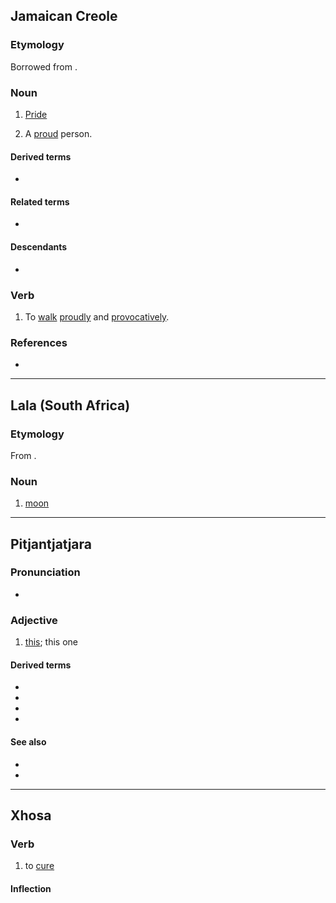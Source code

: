 ==Jamaican Creole==

===Etymology===
Borrowed from {{bor|jam|men|nyanga||ostentation; showing off}}.

===Noun===
{{head|jam|noun}}

# {{lb|jam|uncountable}} [[pride|Pride]]
# {{lb|jam|countable}} A [[proud]] person.

====Derived terms====
* {{l|en|nang}}

====Related terms====
* {{l|jam|yanga}}

====Descendants====
* {{desc|bor=1|en|nang}}

===Verb===
{{head|jam|verb}}

# To [[walk]] [[proudly]] and [[provocatively]].

===References===
* {{cite-book|title=Dictionary of Jamaican English|editors=Cassidy, Frederic Gomes; Le Page, Robert Brock|publisher=University of the West Indies Press|year=2002|isbn=9789766401276|edition=2nd|page=326}}

----

==Lala (South Africa)==

===Etymology===
From {{inh|bnt-lal|bnt-ngu-pro|*ínyangá}}.

===Noun===
{{head|bnt-lal|noun|head=nyangá}}

# [[moon]]

----

==Pitjantjatjara==

===Pronunciation===
* {{IPA|pjt|[ˈɲɐŋɐ]}}

===Adjective===
{{head|pjt|pronoun}}

# {{lb|pjt|demonstrative}} [[this]]; this one

====Derived terms====
* {{l|pjt|nyangakutu||over here, around here}}
* {{l|pjt|nyanganpa||these, these ones}}
* {{l|pjt|nyangangka||here}}
* {{l|pjt|nyangatja||here, right here}}

====See also====
* {{l|pjt|nyara}}
* {{l|pjt|pala}}

----

==Xhosa==

===Verb===
{{xh-verb}}

# {{lb|xh|transitive}} to [[cure]]

====Inflection====
{{rfinfl|xh|verb}}